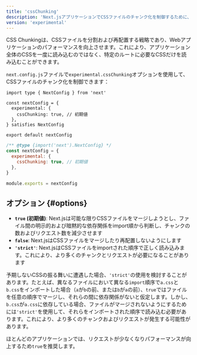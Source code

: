 ```yaml
---
title: 'cssChunking'
description: 'Next.jsアプリケーションでCSSファイルのチャンク化を制御するために、`cssChunking`オプションを使用します。'
version: 'experimental'
---
```


CSS Chunkingは、CSSファイルを分割および再配置する戦略であり、Webアプリケーションのパフォーマンスを向上させます。これにより、アプリケーション全体のCSSを一度に読み込むのではなく、特定のルートに必要なCSSだけを読み込むことができます。

`next.config.js`ファイルで`experimental.cssChunking`オプションを使用して、CSSファイルのチャンク化を制御できます：

<Tabs>
<TabItem value="tsx" label="TypeScript">

```tsx title="next.config.ts" switcher
import type { NextConfig } from 'next'

const nextConfig = {
  experimental: {
    cssChunking: true, // 初期値
  },
} satisfies NextConfig

export default nextConfig
```

</TabItem>
<TabItem value="js" label="JavaScript">

```js title="next.config.js" switcher
/** @type {import('next').NextConfig} */
const nextConfig = {
  experimental: {
    cssChunking: true, // 初期値
  },
}

module.exports = nextConfig
```

</TabItem>
</Tabs>

## オプション {#options}

- **`true` (初期値)**: Next.jsは可能な限りCSSファイルをマージしようとし、ファイル間の明示的および暗黙的な依存関係をimport順から判断し、チャンクの数およびリクエスト数を減少させます
- **`false`**: Next.jsはCSSファイルをマージしたり再配置しないようにします
- **`'strict'`**: Next.jsはCSSファイルをimportされた順序で正しく読み込みます。これにより、より多くのチャンクとリクエストが必要になることがあります

予期しないCSSの振る舞いに遭遇した場合、`'strict'`の使用を検討することがあります。たとえば、異なるファイルにおいて異なる`import`順序で`a.css`と`b.css`をインポートした場合（`a`が`b`の前、または`b`が`a`の前）、`true`ではファイルを任意の順序でマージし、それらの間に依存関係がないと仮定します。しかし、`b.css`が`a.css`に依存している場合、ファイルがマージされないようにするためには`'strict'`を使用して、それらをインポートされた順序で読み込む必要があります。これにより、より多くのチャンクおよびリクエストが発生する可能性があります。

ほとんどのアプリケーションでは、リクエストが少なくなりパフォーマンスが向上するため`true`を推奨します。
